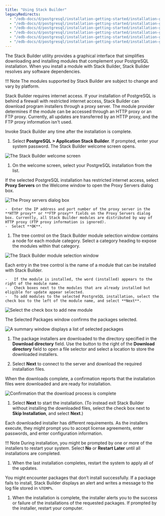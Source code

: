 ```yaml
---
title: "Using Stack Builder"
legacyRedirects:
  - "/edb-docs/d/postgresql/installation-getting-started/installation-guide/13.0/using_stackbuilder.html"
  - "/edb-docs/d/postgresql/installation-getting-started/installation-guide-installers/11/PostgreSQL_Installation_Guide.1.09.html"
  - "/edb-docs/d/postgresql/installation-getting-started/installation-guide-installers/12/using_stackbuilder.html"
  - "/edb-docs/d/postgresql/installation-getting-started/installation-guide-installers/9.5/PostgreSQL_Installation_Guide.1.09.html"
  - "/edb-docs/d/postgresql/installation-getting-started/installation-guide-installers/9.6/PostgreSQL_Installation_Guide.1.09.html"
  - "/edb-docs/d/postgresql/installation-getting-started/installation-guide-installers/10/PostgreSQL_Installation_Guide.1.12.html"
---
```


<div id="using_stackbuilder" class="registered_link"></div>

The Stack Builder utility provides a graphical interface that simplifies downloading and installing modules that complement your PostgreSQL installation. When you install a module with Stack Builder, Stack Builder resolves any software dependencies.

!!! Note
    The modules supported by Stack Builder are subject to change and vary by platform.

Stack Builder requires internet access. If your installation of PostgreSQL is behind a firewall with restricted internet access, Stack Builder can download program installers through a proxy server. The module provider determines if the module can be accessed through an HTTP proxy or an FTP proxy. Currently, all updates are transferred by an HTTP proxy, and the FTP proxy information isn't used.

Invoke Stack Builder any time after the installation is complete. 

1. Select **PostgreSQL > Application Stack Builder**. If prompted, enter your system password. The Stack Builder welcome screen opens.

  ![The Stack Builder welcome screen](images/stack_builder_welcome.png)

1.  On the welcome screen, select your PostgreSQL installation from the list.

  If the selected PostgreSQL installation has restricted internet access, select **Proxy Servers** on the Welcome window to open the Proxy Servers dialog box.

  ![The Proxy servers dialog box](images/the_proxy_servers_dialog.png)

    -  Enter the IP address and port number of the proxy server in the **HTTP proxy** or **FTP proxy** fields on the Proxy Servers dialog box. Currently, all Stack Builder modules are distributed by way of HTTP proxy (FTP proxy information is ignored). 
    -  Select **OK**.

1.  The tree control on the Stack Builder module selection window contains a node for each module category. Select a category heading to expose the modules within that category.

  ![The Stack Builder module selection window](images/module_selection.png)

  Each entry in the tree control is the name of a module that can be installed with Stack Builder.

    -   If the module is installed, the word (installed) appears to the right of the module name.
    -   Check boxes next to the modules that are already installed but eligible for update appear selected.
    -   To add modules to the selected PostgreSQL installation, select the check box to the left of the module name, and select **Next**.

  ![Select the check box to add new module](images/checkbox_module.png)

  The Selected Packages window confirms the packages selected.

  ![A summary window displays a list of selected packages](images/summary_of_selected_packages.png)

1.  The package installers are downloaded to the directory specified in the **Download directory** field. Use the button to the right of the **Download directory** field to open a file selector and select a location to store the downloaded installers.

1.  Select **Next** to connect to the server and download the required installation files.

  When the downloads complete, a confirmation reports that the installation files were downloaded and are ready for installation.

  ![Confirmation that the download process is complete](images/download_completes.png)

1.  Select **Next** to start the installation. (To instead exit Stack Builder without installing the downloaded files, select the check box next to **Skip Installation**, and select **Next**.)

  Each downloaded installer has different requirements. As the installers execute, they might prompt you to accept license agreements, enter passwords, and enter configuration information.

  !!! Note
    During installation, you might be prompted by one or more of the installers to restart your system. Select **No** or **Restart Later** until all installations are completed. 
  
1.  When the last installation completes, restart the system to apply all of the updates.

  You might encounter packages that don’t install successfully. If a package fails to install, Stack Builder displays an alert and writes a message to the log file stored in `%TEMP%`.

1.  When the installation is complete, the installer alerts you to the success or failure of the installations of the requested packages. If prompted by the installer, restart your computer.